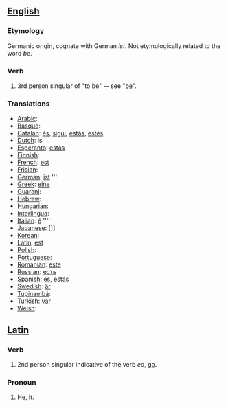 == [[English]] ==

=== Etymology ===
Germanic origin, cognate with German ''ist''.  Not etymologically related to the word ''be''.

=== Verb ===
#3rd person singular of "to be" -- see "[[be]]".

===Translations===
*[[Arabic]]: [[]]
*[[Basque]]: [[]]
*[[Catalan]]: [[és]], [[sigui]], [[estàs]], [[estès]]
*[[Dutch]]: is
*[[Esperanto]]: [[estas]]
*[[Finnish]]: [[]]
*[[French]]: [[est]]
*[[Frisian]]: [[]]
*[[German]]: [[ist]] ''''
*[[Greek]]: [[eine]]
*[[Guarani]]: [[]]
*[[Hebrew]]: [[]]
*[[Hungarian]]: [[]]
*[[Interlingua]]: [[]]
*[[Italian]]: [[é]] ''''
*[[Japanese]]: []]
*[[Korean]]: [[]]
*[[Latin]]: [[est]]
*[[Polish]]: [[]]
*[[Portuguese]]: [[]]
*[[Romanian]]: [[este]]
*[[Russian]]: [[есть]]
*[[Spanish]]: [[es]], [[estás]]
*[[Swedish]]: [[är]]
*[[Tupinambá]]: [[]]
*[[Turkish]]: [[var]]
*[[Welsh]]: [[]]

== [[Latin]] ==

=== Verb ===
#2nd person singular indicative of the verb ''eo'', [[go]].

=== Pronoun ===
#He, it.